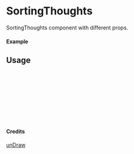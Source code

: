 
<Meta of={SortingThoughts} title="unDraw/SortingThoughts" />

# SortingThoughts

SortingThoughts component with different props.

#### Example

<Canvas of={SortingThoughts.Primary} />

## Usage

```ts
import { SortingThoughts } from "yadl-ui";

const Example = () => {
  return (
      <SortingThoughts />
  );
};

export default Example;
```

#### Credits
[unDraw](https://undraw.co/illustrations)
